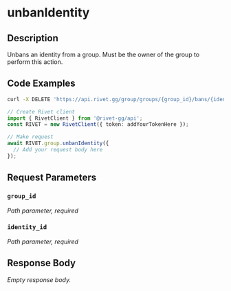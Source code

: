 

# unbanIdentity

## Description

Unbans an identity from a group. Must be the owner of the group to perform this action.


## Code Examples

<CodeGroup title='Request' tag='DELETE' label='https://api.rivet.gg/group/groups/{group_id}/bans/{identity_id}'>

```bash {{ title: 'cURL' }}
curl -X DELETE 'https://api.rivet.gg/group/groups/{group_id}/bans/{identity_id}'
```

```ts
// Create Rivet client
import { RivetClient } from '@rivet-gg/api';
const RIVET = new RivetClient({ token: addYourTokenHere });

// Make request
await RIVET.group.unbanIdentity({
  // Add your request body here
});
```

</CodeGroup>


## Request Parameters


### `group_id`

_Path parameter, required_





### `identity_id`

_Path parameter, required_





## Response Body

_Empty response body._
